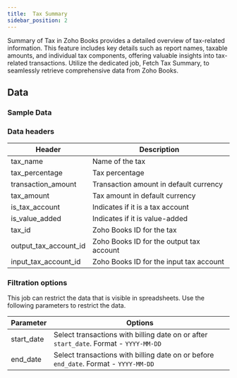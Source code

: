 ```yaml
---
title:  Tax Summary
sidebar_position: 2
---
```


Summary of Tax in Zoho Books provides a detailed overview of tax-related information. This feature includes key details such as report names, taxable amounts, and individual tax components, offering valuable insights into tax-related transactions. Utilize the dedicated job, Fetch Tax Summary, to seamlessly retrieve comprehensive data from Zoho Books.

<AddJob
  template="gsheet_zoho_books_db_get_tax_summary"
/>


## Data

### Sample Data

<Gsheet
  src="https://docs.google.com/spreadsheets/d/1-gX-uq5YrTW-6gQJYM-mNXitEOfJLTiQCvPtV8CR1Yc/edit#gid=1105417384"
/>


### Data headers

| Header                   | Description                                          |
|--------------------------|------------------------------------------------------|
| tax_name                 | Name of the tax                                      |
| tax_percentage           | Tax percentage                                      |
| transaction_amount       | Transaction amount in default currency               |
| tax_amount               | Tax amount in default currency                       |
| is_tax_account           | Indicates if it is a tax account                      |
| is_value_added           | Indicates if it is value-added                        |
| tax_id                   | Zoho Books ID for the tax                            |
| output_tax_account_id    | Zoho Books ID for the output tax account              |
| input_tax_account_id     | Zoho Books ID for the input tax account               |


### Filtration options

This job can restrict the data that is visible in spreadsheets. Use the following parameters to restrict the data.

| Parameter | Options |
|----|----|
| start_date | Select transactions with billing date on or after `start_date`. Format - `YYYY-MM-DD` |
| end_date | Select transactions with billing date on or before `end_date`. Format - `YYYY-MM-DD` |

<!---
## Others

### Similar jobs

Similar sort of data can be achieved by using get accounting transaction job and filtering it by invoice type. 

### Reports that use this job

Here are some of the report templates that use this job: 
-->